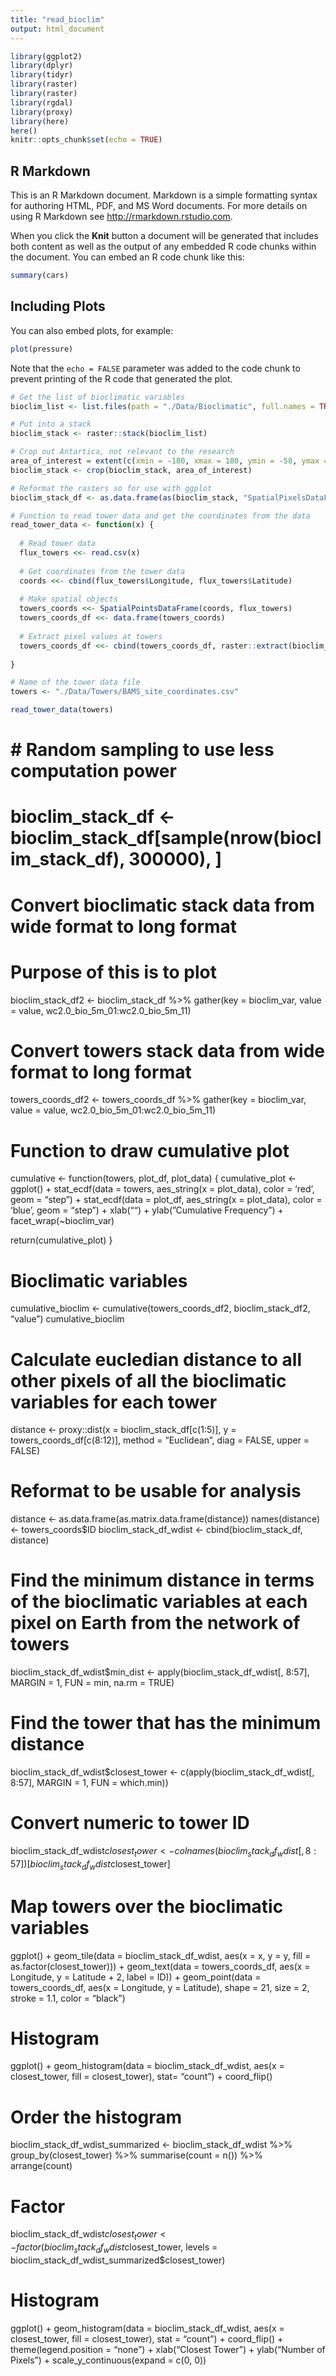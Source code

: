 ```yaml
---
title: "read_bioclim"
output: html_document
---
```


```r
library(ggplot2)
library(dplyr)
library(tidyr)
library(raster)
library(raster)
library(rgdal)
library(proxy)
library(here)
here()
knitr::opts_chunk$set(echo = TRUE)
```

## R Markdown

This is an R Markdown document. Markdown is a simple formatting syntax for authoring HTML, PDF, and MS Word documents. For more details on using R Markdown see <http://rmarkdown.rstudio.com>.

When you click the **Knit** button a document will be generated that includes both content as well as the output of any embedded R code chunks within the document. You can embed an R code chunk like this:

```r
summary(cars)
```

## Including Plots

You can also embed plots, for example:

```r
plot(pressure)
```

Note that the `echo = FALSE` parameter was added to the code chunk to prevent printing of the R code that generated the plot.

```r
# Get the list of bioclimatic variables
bioclim_list <- list.files(path = "./Data/Bioclimatic", full.names = TRUE, pattern = ".tif")

# Put into a stack
bioclim_stack <- raster::stack(bioclim_list)

# Crop out Antartica, not relevant to the research
area_of_interest = extent(c(xmin = -180, xmax = 180, ymin = -58, ymax = 90))
bioclim_stack <- crop(bioclim_stack, area_of_interest)

# Reformat the rasters so for use with ggplot
bioclim_stack_df <- as.data.frame(as(bioclim_stack, "SpatialPixelsDataFrame")) 
```

```r
# Function to read tower data and get the coordinates from the data
read_tower_data <- function(x) {
  
  # Read tower data
  flux_towers <<- read.csv(x)
  
  # Get coordinates from the tower data
  coords <<- cbind(flux_towers$Longitude, flux_towers$Latitude)
  
  # Make spatial objects
  towers_coords <<- SpatialPointsDataFrame(coords, flux_towers)
  towers_coords_df <<- data.frame(towers_coords)
  
  # Extract pixel values at towers
  towers_coords_df <<- cbind(towers_coords_df, raster::extract(bioclim_stack, towers_coords))
  
}

# Name of the tower data file
towers <- "./Data/Towers/BAMS_site_coordinates.csv"

read_tower_data(towers)
```

# # Random sampling to use less computation power
# bioclim_stack_df <- bioclim_stack_df[sample(nrow(bioclim_stack_df), 300000), ]

# Convert bioclimatic stack data from wide format to long format
# Purpose of this is to plot
bioclim_stack_df2 <- bioclim_stack_df %>%
  gather(key = bioclim_var, value = value, wc2.0_bio_5m_01:wc2.0_bio_5m_11)

# Convert towers stack data from wide format to long format
towers_coords_df2 <- towers_coords_df %>%
  gather(key = bioclim_var, value = value, wc2.0_bio_5m_01:wc2.0_bio_5m_11)
  


# Function to draw cumulative plot
cumulative <- function(towers, plot_df, plot_data) {
  cumulative_plot <- ggplot() +
    stat_ecdf(data = towers, aes_string(x = plot_data), color = 'red', geom = "step") +
    stat_ecdf(data = plot_df, aes_string(x = plot_data), color = 'blue', geom = "step") +
    xlab("") + ylab("Cumulative Frequency") +
    facet_wrap(~bioclim_var)
  
  return(cumulative_plot)
}


# Bioclimatic variables
cumulative_bioclim <- cumulative(towers_coords_df2, bioclim_stack_df2, "value")
cumulative_bioclim


# Calculate eucledian distance to all other pixels of all the bioclimatic variables for each tower
distance <- proxy::dist(x = bioclim_stack_df[c(1:5)], y = towers_coords_df[c(8:12)], method = "Euclidean",
                      diag = FALSE, upper = FALSE)

# Reformat to be usable for analysis
distance <- as.data.frame(as.matrix.data.frame(distance))
names(distance) <- towers_coords$ID
bioclim_stack_df_wdist <- cbind(bioclim_stack_df, distance)


# Find the minimum distance in terms of the bioclimatic variables at each pixel on Earth from the network of towers
bioclim_stack_df_wdist$min_dist <- apply(bioclim_stack_df_wdist[, 8:57], MARGIN = 1, FUN = min, na.rm = TRUE)

# Find the tower that has the minimum distance
bioclim_stack_df_wdist$closest_tower <- c(apply(bioclim_stack_df_wdist[, 8:57], MARGIN = 1, FUN = which.min))

# Convert numeric to tower ID
bioclim_stack_df_wdist$closest_tower <- colnames(bioclim_stack_df_wdist[, 8:57])[bioclim_stack_df_wdist$closest_tower]


# Map towers over the bioclimatic variables
ggplot() +
  geom_tile(data = bioclim_stack_df_wdist, aes(x = x, y = y, fill = as.factor(closest_tower))) +
  geom_text(data = towers_coords_df, aes(x = Longitude, y = Latitude + 2, label = ID)) +
  geom_point(data = towers_coords_df, aes(x = Longitude, y = Latitude), shape = 21, size = 2, stroke = 1.1, color = "black")


# Histogram
ggplot() +
  geom_histogram(data = bioclim_stack_df_wdist, aes(x = closest_tower, fill = closest_tower), stat= "count") +
  coord_flip()


# Order the histogram
bioclim_stack_df_wdist_summarized <- bioclim_stack_df_wdist %>%
                                      group_by(closest_tower) %>%
                                        summarise(count = n()) %>%
                                          arrange(count)

# Factor 
bioclim_stack_df_wdist$closest_tower <- factor(bioclim_stack_df_wdist$closest_tower, levels = bioclim_stack_df_wdist_summarized$closest_tower)

# Histogram
ggplot() +
  geom_histogram(data = bioclim_stack_df_wdist, aes(x = closest_tower, fill = closest_tower), stat = "count") +
  coord_flip() +
  theme(legend.position = "none") +
  xlab("Closest Tower") +
  ylab("Number of Pixels") + 
  scale_y_continuous(expand = c(0, 0))
    



